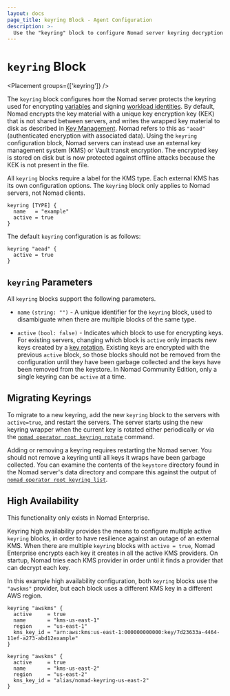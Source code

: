 ```yaml
---
layout: docs
page_title: keyring Block - Agent Configuration
description: >-
  Use the "keyring" block to configure Nomad server keyring decryption behavior.
---
```


# `keyring` Block

<Placement groups={['keyring']} />

The `keyring` block configures how the Nomad server protects the keyring used
for encrypting [variables][] and signing [workload identities][]. By default,
Nomad encrypts the key material with a unique key encryption key (KEK) that is
not shared between servers, and writes the wrapped key material to disk as
described in [Key Management][]. Nomad refers to this as `"aead"` (authenticated
encryption with associated data). Using the `keyring` configuration block, Nomad
servers can instead use an external key management system (KMS) or Vault transit
encryption. The encrypted key is stored on disk but is now protected against
offline attacks because the KEK is not present in the file.

All `keyring` blocks require a label for the KMS type. Each external KMS has its
own configuration options. The `keyring` block only applies to Nomad servers,
not Nomad clients.

```hcl
keyring [TYPE] {
  name   = "example"
  active = true
}
```

The default `keyring` configuration is as follows:

```hcl
keyring "aead" {
  active = true
}
```

## `keyring` Parameters

All `keyring` blocks support the following parameters.

- `name` `(string: "")` - A unique identifier for the `keyring` block, used to
  disambiguate when there are multiple blocks of the same type.

- `active` `(bool: false)` - Indicates which block to use for encrypting
  keys. For existing servers, changing which block is `active` only impacts new
  keys created by a [key rotation][]. Existing keys are encrypted with the
  previous `active` block, so those blocks should not be removed from the
  configuration until they have been garbage collected and the keys have been
  removed from the keystore. In Nomad Community Edition, only a single keyring
  can be `active` at a time.

## Migrating Keyrings

To migrate to a new keyring, add the new `keyring` block to the servers with
`active=true`, and restart the servers. The server starts using the new keyring
wrapper when the current key is rotated either periodically or via the [`nomad
operator root keyring rotate`][keyring_rotate_cmd] command.

Adding or removing a keyring requires restarting the Nomad server. You should
not remove a keyring until all keys it wraps have been garbage collected. You
can examine the contents of the `keystore` directory found in the Nomad server's
data directory and compare this against the output of [`nomad operator root
keyring list`][keyring_list_cmd].

## High Availability

<EnterpriseAlert>
  This functionality only exists in Nomad Enterprise.
</EnterpriseAlert>

Keyring high availability provides the means to configure multiple active
`keyring` blocks, in order to have resilience against an outage of an external
KMS. When there are multiple `keyring` blocks with `active = true`, Nomad
Enterprise encrypts each key it creates in all the active KMS providers. On
startup, Nomad tries each KMS provider in order until it finds a provider that
can decrypt each key.

In this example high availability configuration, both `keyring` blocks use the
`"awskms"` provider, but each block uses a different KMS key in a different AWS
region.

```hcl
keyring "awskms" {
  active     = true
  name       = "kms-us-east-1"
  region     = "us-east-1"
  kms_key_id = "arn:aws:kms:us-east-1:000000000000:key/7d23633a-4464-11ef-a273-abd12example"
}

keyring "awskms" {
  active     = true
  name       = "kms-us-east-2"
  region     = "us-east-2"
  kms_key_id = "alias/nomad-keyring-us-east-2"
}
```

[variables]: /nomad/docs/concepts/variables
[workload identities]: /nomad/docs/concepts/workload-identity
[Key Management]: /nomad/docs/operations/key-management
[key rotation]: /nomad/docs/operations/key-management#key-rotation
[keyring_rotate_cmd]: /nomad/docs/commands/operator/root/keyring-rotate
[keyring_list_cmd]: /nomad/docs/commands/operator/root/keyring-list
